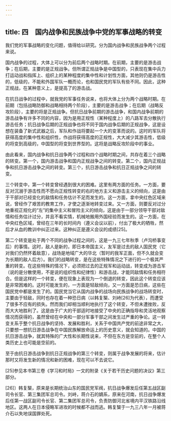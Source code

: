 ```yaml
---
---
---
```

title: 四　国内战争和民族战争中党的军事战略的转变
---




我们党的军事战略的变化问题，值得给以研究。分为国内战争和民族战争两个过程来说。

国内战争的过程，大体上可以分为前后两个战略时期。在前期，主要的是游击战争；在后期，主要的是正规战争。但所谓正规战争是中国型的，只表现在集中兵力打运动战和指挥上、组织上的某种程度的集中性和计划性方面，其他则仍是游击性的，低级的，不能和外国军队一概而论，也和国民党的军队有些不同。因此，这种正规战，在某种意义上，是提高了的游击战。

在抗日战争的过程中，就我党的军事任务说来，也将大体上分为两个战略时期。在前期（包括战略防御和战略相持两个阶段），主要的是游击战争；在后期（战略反攻阶段），主要的将是正规战争。但抗日战争前期的游击战争，和国内战争前期的游击战争有许多不同的内容，因为是用正规性（某种程度上）的八路军去分散执行游击任务；抗日战争后期的正规战争也将不同于国内战争后期的正规战争，这是设想在装备了新式武器之后，军队和作战将要起一个大的变革而说的。这时的军队将获得高度的集中性和组织性，作战将获得高度的正规性，大大减少其游击性，低级的将变到高级的，中国型的将变到世界型的。这将是战略反攻阶段中的事业。

由此看来，国内战争和抗日战争两个过程和四个战略时期之间，共存在着三个战略的转变。第一个，国内游击战争和国内正规战争之间的转变。第二个，国内正规战争和抗日游击战争之间的转变。第三个，抗日游击战争和抗日正规战争之间的转变。

三个转变中，第一个转变曾经遇到很大的困难。这里有两方面的任务。一方面，要反对沉溺于游击性而不愿向正规性转变的右的地方主义和游击主义的倾向，这是由于干部对已经变化的敌情和任务估计不足而发生的。这一方面，拿中央红色区域来说，曾经作了艰苦的教育工作，才使之逐渐地转变过来。又一方面，则要反对过分地重视正规化的“左”的集中主义和冒险主义的倾向，这是由于一部分领导干部对敌情和任务估计过分，并且不看实情，机械地搬用外国经验而发生的。这一方面，在中央红色区域，曾经在三年的长时间内（遵义会议以前），付出了极大的牺牲，然后才从血的教训中纠正过来。这种纠正是遵义会议的成绩[25]。

第二个转变是处于两个不同的战争过程之间的，这是一九三七年秋季（卢沟桥事变后）的事情。这时，敌人是新的，即日本帝国主义，友军是过去的敌人国民党（它对我们仍然怀着敌意），战场是地域广大的华北（暂时的我军正面，但不久就会变为长期的敌人后方）。我们的战略转变，是在这些特殊情况之下进行的一个极其严重的转变。在这些特殊的情况下，必须把过去的正规军和运动战，转变成为游击军（说的是分散使用，不是说的组织性和纪律性）和游击战，才能同敌情和任务相符合。但是这样的一个转变，便在现象上表现为一个倒退的转变，因此这个转变应该是非常困难的。这时可能发生的，一方面是轻敌倾向，又一方面是恐日病，这些在国民党中都是发生了的。国民党当它从国内战争的战场向民族战争的战场转变时，主要由于轻敌，同时也存在着一种恐日病（以韩复榘、刘峙[26]为代表），而遭受了很多不应有的损失。然而我们却相当顺利地执行了这个转变，不但未遭挫败，反而大大地胜利了。这是由于广大的干部适时地接受了中央的正确指导和灵活地观察情况而获得的，虽然曾经在中央和一部分军事干部之间发生过严重的争论。这一转变关系于整个抗日战争的坚持、发展和胜利，关系于中国共产党的前途非常之大，只要想一想抗日游击战争在中国民族解放命运上的历史意义，就会知道的。中国的抗日游击战争，就其特殊的广大性和长期性说来，不但在东方是空前的，在整个人类历史上也可能是空前的。

至于由抗日游击战争到抗日正规战争的第三个转变，则属于战争发展的将来，估计那时又将发生新的情况和新的困难，现在可以不去说它。



[25]参见本书第三卷《学习和时局》一文的附录《关于若干历史问题的决议》第三部分。

[26]〕韩复榘，原来是长期统治山东的国民党军阀，抗日战争爆发后任第五战区副司令长官、第三集团军总司令。刘峙，蒋介石的嫡系，原来在河南，抗日战争爆发后任第一战区副司令长官、第二集团军总司令，负责防御河北省境内平汉铁路沿线地区。这两人在日本侵略军进攻的时候都不战而逃。韩复榘于一九三八年一月被蒋介石以失地误国罪处死。